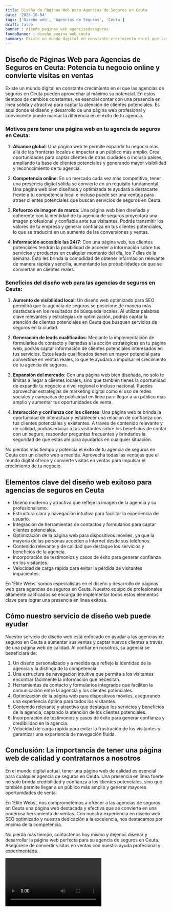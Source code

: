 ```yaml
---
title: Diseño de Páginas Web para Agencias de Seguros en Ceuta
date: '2023-10-04'
tags: ['Diseño web', 'Agencias de Seguros', 'Ceuta']
draft: false
banner : diseño_paginas_web_agenciasdeseguros
fondoBanner : diseño_pagina_web_ceuta
summary: Existe un mundo digital en constante crecimiento en el que las agencias de seguros en Ceuta pueden aprovechar al máximo su potencial. En estos tiempos de cambios constantes, es esencial contar con una presencia en línea sólida y atractiva para captar la atención de clientes potenciales. Es aquí donde el diseño y desarrollo de una página web profesional y convincente puede marcar la diferencia en el éxito de tu agencia.
---
```


## Diseño de Páginas Web para Agencias de Seguros en Ceuta: Potencia tu negocio online y convierte visitas en ventas

Existe un mundo digital en constante crecimiento en el que las agencias de seguros en Ceuta pueden aprovechar al máximo su potencial. En estos tiempos de cambios constantes, es esencial contar con una presencia en línea sólida y atractiva para captar la atención de clientes potenciales. Es aquí donde el diseño y desarrollo de una página web profesional y convincente puede marcar la diferencia en el éxito de tu agencia.

### Motivos para tener una página web en tu agencia de seguros en Ceuta:

1. **Alcance global**: Una página web te permite expandir tu negocio más allá de las fronteras locales e impactar a un público más amplio. Crea oportunidades para captar clientes de otras ciudades o incluso países, ampliando tu base de clientes potenciales y generando mayor visibilidad y reconocimiento de tu agencia.

2. **Competencia online**: En un mercado cada vez más competitivo, tener una presencia digital sólida se convierte en un requisito fundamental. Una página web bien diseñada y optimizada te ayudará a destacarte frente a tu competencia local e incluso puede ser una ventaja para atraer clientes potenciales que buscan servicios de seguros en Ceuta.

3. **Refuerzo de imagen de marca**: Una página web bien diseñada y coherente con la identidad de tu agencia de seguros proyectará una imagen profesional y confiable ante tus visitantes. Podrás transmitir los valores de tu empresa y generar confianza en tus clientes potenciales, lo que se traducirá en un aumento de las conversiones y ventas.

4. **Información accesible las 24/7**: Con una página web, tus clientes potenciales tendrán la posibilidad de acceder a información sobre tus servicios y productos en cualquier momento del día, los 7 días de la semana. Esto les brinda la comodidad de obtener información relevante de manera rápida y sencilla, aumentando las probabilidades de que se conviertan en clientes reales.

### Beneficios del diseño web para las agencias de seguros en Ceuta:

1. **Aumento de visibilidad local**: Un diseño web optimizado para SEO permitirá que tu agencia de seguros se posicione de manera más destacada en los resultados de búsqueda locales. Al utilizar palabras clave relevantes y estrategias de optimización, podrás captar la atención de clientes potenciales en Ceuta que busquen servicios de seguros en la ciudad.

2. **Generación de leads cualificados**: Mediante la implementación de formularios de contacto y llamadas a la acción estratégicas en tu página web, podrás captar información de clientes potenciales interesados en tus servicios. Estos leads cualificados tienen un mayor potencial para convertirse en ventas reales, lo que te ayudará a impulsar el crecimiento de tu agencia de seguros.

3. **Expansión del mercado**: Con una página web bien diseñada, no solo te limitas a llegar a clientes locales, sino que también tienes la oportunidad de expandir tu negocio a nivel regional o incluso nacional. Puedes aprovechar estrategias de marketing digital como el uso de redes sociales y campañas de publicidad en línea para llegar a un público más amplio y aumentar tus oportunidades de venta.

4. **Interacción y confianza con los clientes**: Una página web te brinda la oportunidad de interactuar y establecer una relación de confianza con tus clientes potenciales y existentes. A través de contenido relevante y de calidad, podrás educar a tus visitantes sobre los beneficios de contar con un seguro, responder preguntas frecuentes y brindarles la seguridad de que estás ahí para ayudarlos en cualquier situación.

No pierdas más tiempo y potencia el éxito de tu agencia de seguros en Ceuta con un diseño web a medida. Aprovecha todas las ventajas que el mundo digital ofrece y convierte visitas en ventas para impulsar el crecimiento de tu negocio.

<GifSeo />

<Cta />

## Elementos clave del diseño web exitoso para agencias de seguros en Ceuta

- Diseño moderno y atractivo que refleje la imagen de la agencia y su profesionalismo.
- Estructura clara y navegación intuitiva para facilitar la experiencia del usuario.
- Integración de herramientas de contactos y formularios para captar clientes potenciales.
- Optimización de la página web para dispositivos móviles, ya que la mayoría de las personas acceden a Internet desde sus teléfonos.
- Contenido relevante y de calidad que destaque los servicios y beneficios de la agencia.
- Incorporación de testimonios y casos de éxito para generar confianza en los visitantes.
- Velocidad de carga rápida para evitar la pérdida de visitantes impacientes.

En 'Élite Webs' somos especialistas en el diseño y desarrollo de páginas web para agencias de seguros en Ceuta. Nuestro equipo de profesionales altamente calificados se encarga de implementar todos estos elementos clave para lograr una presencia en línea exitosa.

## Cómo nuestro servicio de diseño web puede ayudar

Nuestro servicio de diseño web está enfocado en ayudar a las agencias de seguros en Ceuta a aumentar sus ventas y captar nuevos clientes a través de una página web de calidad. Al confiar en nosotros, su agencia se beneficiará de:

1. Un diseño personalizado y a medida que refleje la identidad de la agencia y la distinga de la competencia.
2. Una estructura de navegación intuitiva que permita a los visitantes encontrar fácilmente la información que necesitan.
3. Herramientas de contacto y formularios integrados que faciliten la comunicación entre la agencia y los clientes potenciales.
4. Optimización de la página web para dispositivos móviles, asegurando una experiencia óptima para todos los visitantes.
5. Contenido relevante y atractivo que destaque los servicios y beneficios de la agencia, captando la atención de los clientes potenciales.
6. Incorporación de testimonios y casos de éxito para generar confianza y credibilidad en la agencia.
7. Velocidad de carga rápida para evitar la frustración de los visitantes y garantizar una experiencia de navegación fluida.

## Conclusión: La importancia de tener una página web de calidad y contratarnos a nosotros

En el mundo digital actual, tener una página web de calidad es esencial para cualquier agencia de seguros en Ceuta. Una presencia en línea fuerte no solo brinda credibilidad y confianza a los clientes potenciales, sino que también permite llegar a un público más amplio y generar mayores oportunidades de venta.

En 'Élite Webs', nos comprometemos a ofrecer a las agencias de seguros en Ceuta una página web destacada y efectiva que se convierta en una poderosa herramienta de ventas. Con nuestra experiencia en diseño web SEO optimizado y nuestra dedicación a la excelencia, nos destacamos por encima de la competencia.

No pierda más tiempo, contáctenos hoy mismo y déjenos diseñar y desarrollar la página web perfecta para su agencia de seguros en Ceuta. Asegúrese de convertir visitas en ventas con nuestra ayuda profesional y experimentada.

<Video />

<CtaBot job='Agencias de Seguros' city='Ceuta'/>

<Gmaps query='Ceuta+españa+maps' />